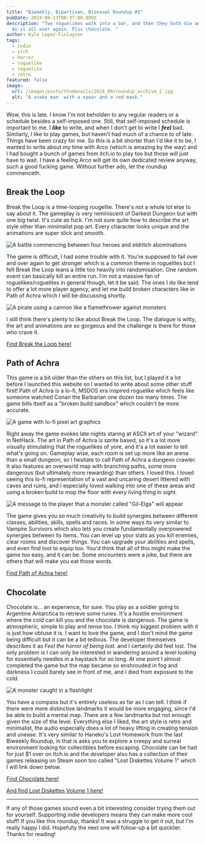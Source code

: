 ```yaml
---
title: "Biweekly, Bipartisan, Bisexual Roundup #2"
pubDate: 2024-09-13T08:37:00.000Z
description: "Two roguelikes walk into a bar, and then they both die and have to
  do it all over again. Plus chocolate. "
author: Kyle Lopez-Finlayson
tags:
  - indie
  - itch
  - horror
  - roguelike
  - roguelite
  - retro
featured: false
image:
  url: /images/posts/thumbnails/2024_09/roundup_archive_2.jpg
  alt: "A snake man  with a spear and a red mask."
---
```

Wow, this is late. I know I'm not beholden to any regular readers or a schedule besides a self-imposed one. Still, that self-imposed schedule is important to me. I ***like*** to write, and when I don't get to write I ***feel*** bad. Similarly, I like to play games, but haven't had much of a chance to of late. Things have been crazy for me. So this is a bit shorter than I'd like it to be, I wanted to write about my time with Arco (which is amazing by the way) and I had bought a bunch of games from itch.io to play too but those will just have to wait. I have a feeling Arco will get its own dedicated review anyway, such a good fucking game. Without further ado, let the roundup commenceth.

## Break the Loop

Break the Loop is a time-looping rougelite. There's not a whole lot else to say about it. The gameplay is very reminiscent of Darkest Dungeon but with one big twist. It's cute as fuck. I'm not sure quite how to describe the art style other than minimalist pop art. Every character looks unique and the animations are super slick and smooth. 

![A battle commencing between four heroes and eldritch abominations](/images/posts/screenshots/2024_09/roundup_2/BREAK-THE-LOOP_2_Encounter.png "Let the battle commence!")

The game is difficult, I had some trouble with it. You're supposed to fail over and over again to get stronger which is a common theme in roguelites but I felt Break the Loop leans a little too heavily into randomisation. One random event can basically kill an entire run. I'm not a massive fan of roguelikes/roguelites in general though, let it be said. The ones I do like tend to offer a lot more player agency, and let me build broken characters like in Path of Achra which I will be discussing shortly. 

![A pirate using a cannon like a flamethrower against monsters](/images/posts/screenshots/2024_09/roundup_2/BREAK-THE-LOOP_1_Cannon-Fodder.png "Pirate with a flamethrower? Check. ")

I still think there's plenty to like about Break the Loop. The dialogue is witty, the art and animations are so gorgeous and the challenge is there for those who crave it. 

[Find Break the Loop here!](https://store.steampowered.com/app/1331340/Break_the_Loop/)

## Path of Achra

This game is a bit older than the others on this list, but I played it a lot before I launched this website so I wanted to write about some other stuff first! Path of Achra is a lo-fi, MSDOS era inspired roguelike which feels like someone watched Conan the Barbarian one dozen too many times. The game bills itself as a "broken build sandbox" which couldn't be more accurate. 

![A game with lo-fi pixel art graphics](/images/posts/screenshots/2024_09/roundup_2/POA_1_Leeches.png "My barbarian is the strongest barbarian")

Right away the game evokes late nights staring at ASCII art of your "wizard" in NetHack. The art in Path of Achra is sprite based, so it's a lot more visually stimulating that the roguelikes of yore, and it's a lot easier to tell what's going on. Gameplay wise, each room is set up more like an arena than a small dungeon, so I hesitate to call Path of Achra a dungeon crawler. It also features an overworld map with branching paths, some more dangerous (but ultimately more rewarding) than others. I loved this. I loved seeing this lo-fi representation of a vast and uncaring desert littered with caves and ruins, and I especially loved walking into one of these areas and using a broken build to mop the floor with every living thing in sight. 

![A message to the player that a monster called "Gil-Elga" will appear](/images/posts/screenshots/2024_09/roundup_2/POA_2_God-of-Blood.png "In case you forgot you were playing a fantasy game.")

The game gives you so much creativity to build synergies between different classes, abilities, skills, spells and races. In some ways its very similar to Vampire Survivors which also lets you create fundamentally overpowered synergies between its items. You can level up your stats as you kill enemies, clear rooms and discover things. You can upgrade your abilities and spells, and even find loot to equip too. You'd think that all of this might make the game too easy, and it can be. Some encounters were a joke, but there are others that will make you eat those words.

[Find Path of Achra here!](https://store.steampowered.com/app/2128270/Path_of_Achra/)

## Chocolate

Chocolate is... an experience, for sure. You play as a soldier going to Argentine Antarctica to retrieve some runes. It's a hostile environment where the cold can kill you and the chocolate is dangerous. The game is atmospheric, simple to play and tense too. I think my biggest problem with it is just how obtuse it is. I want to love the game, and I don't mind the game being difficult but it can be a bit tedious. The developer themselves describes it as *Feel the horror of being lost.* and I certainly did feel lost. The only problem is I can only be interested in wandering around a level looking for essentially needles in a haystack for so long. At one point I almost completed the game but the map became so enshrouded in fog and darkness I could barely see in front of me, and I died from exposure to the cold. 

![A monster caught in a flashlight](/images/posts/screenshots/2024_09/roundup_2/CHOCOLATE_1_Monster.png "Big Choccy")

You have a compass but it's entirely useless as far as I can tell. I think if there were more distinctive landmarks it would be more engaging, since I'd be able to build a mental map. There are a few landmarks but not enough given the size of the level. Everything else I liked, the art style is retro and minimalist, the audio especially does a lot of heavy lifting in creating tension and unease. It's very similar to Haneko's Lost Homework from the last Biweekly Roundup, in that is asks you to explore a creepy and surreal environment looking for collectibles before escaping. Chocolate can be had for just $1 over on Itch.io and the developer also has a collection of their games releasing on Steam soon too called "Lost Diskettes Volume 1" which I will link down below.

[Find Chocolate here!](https://pukogames.itch.io/chocolate)

[And find Lost Diskettes Volume 1 here!](https://store.steampowered.com/app/3120250/Lost_Diskettes_Vol1/)

- - -

If any of those games sound even a bit interesting consider trying them out for yourself. Supporting indie developers means they can make more cool stuff! If you like this roundup, thanks! It was a struggle to get it out, but I'm really happy I did. Hopefully the next one will follow-up a bit quicklier. Thanks for reading!
